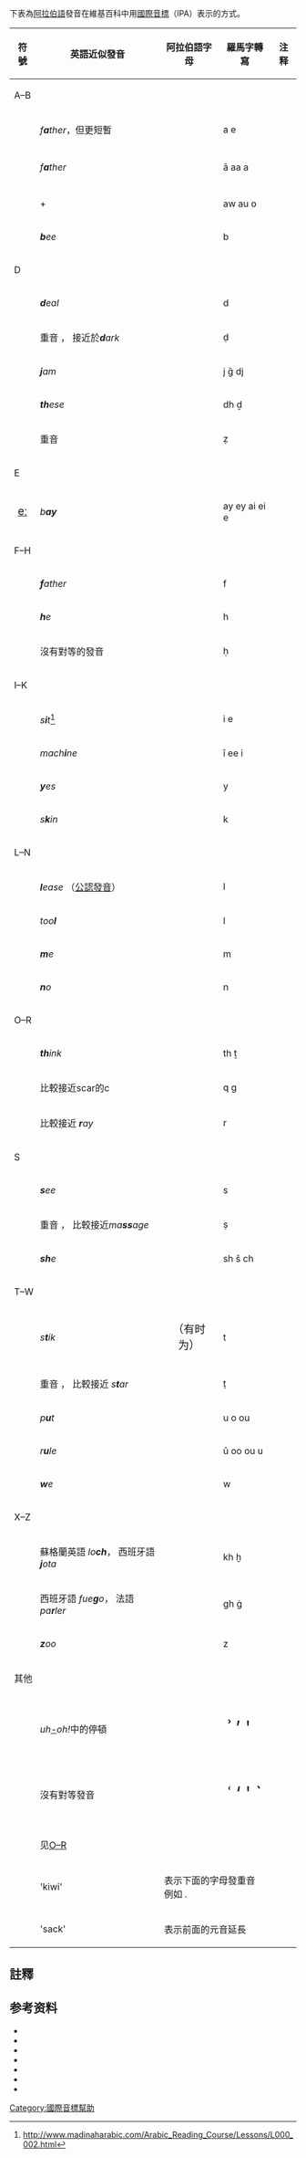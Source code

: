 {{IPA key|H:IPA-AR|H:IPAA}}下表為[[阿拉伯語|阿拉伯語]]發音在維基百科中用[[國際音標|國際音標]]（IPA）表示的方式。
{| class="wikitable"

! 符號
!英語近似發音
!阿拉伯語字母
!羅馬字轉寫
! 注释
|- id="A_B"
! colspan="5" | A–B
|-
| style="text-align:center;font-size:larger" |{{Template:IPAlink|a}}
|''f'''a'''ther''，但更短暫
| style="text-align:center;font-size:larger" |{{Template:Lang|ar|َ }}
| a e
|{{Template:Efn|name=a}}
|-
| style="text-align:center;font-size:larger" |{{Template:IPAlink|aː}}
|''f'''a'''ther''
| style="text-align:center;font-size:larger" |{{Template:Lang|ar|[[ا|ا]]}} {{Template:Lang|ar|[[ى|ى]]}}
| ā aa a
|{{Template:Efn|name=aa}}
|-
| style="text-align:center;font-size:larger" |{{Template:IPA|aw}}
|{{Template:IPA|/a/}}+{{Template:IPAslink|w}}
| style="text-align:center;font-size:larger" |{{Template:Lang|ar|[[و|و]]}}
| aw au o
|{{Template:Efn|name=au}}
|-
| style="text-align:center;font-size:larger" |{{Template:IPAlink|b}}
|'''''b'''ee''
| style="text-align:center;font-size:larger" |{{Template:Lang|ar|[[ب|ب]]}}
| b
|{{Template:Efn|name=p}}
|- id="D"
! colspan="5" | D
|-
| style="text-align:center;font-size:larger" |{{Template:IPAlink|d}}
|'''''d'''eal''
| style="text-align:center;font-size:larger" |{{Template:Lang|ar|[[د|د]]}}
| d
|{{Template:Efn|name=d-a}}
|-
| style="text-align:center;font-size:larger" |{{Template:IPAlink|dˤ}}
|重音 {{Template:IPAslink|d}}，
接近於'''''d'''ark''
| style="text-align:center;font-size:larger" |{{Template:Lang|ar|[[ض|ض]]}}
| ḍ
|{{Template:Efn|name=emph}}{{Template:Efn|name=d-a}}
|-
| style="text-align:center;font-size:larger" |{{Template:IPAlink|dʒ}}
|'''''j'''am''
| style="text-align:center;font-size:larger" |{{Template:Lang|ar|[[ج|ج]]}}
| j ǧ dj
|{{Template:Efn|name=j}}
|-
| style="text-align:center;font-size:larger" |{{Template:IPAlink|ð}}
|'''''th'''ese''
| style="text-align:center;font-size:larger" |{{Template:Lang|ar|[[ذ|ذ]]}}
| dh ḏ
|{{Template:Efn|name=dental}}
|-
| style="text-align:center;font-size:larger" |{{Template:IPAlink|ðˤ}}
|重音 {{Template:IPAslink|ð}}
| style="text-align:center;font-size:larger" |{{Template:Lang|ar|[[ظ|ظ]]}}
| ẓ
|{{Template:Efn|name=emph}}{{Template:Efn|name=d'}}
|-
! colspan="5" |E
|-
| style="text-align:center;font-size:larger" |[[半閉前不圓唇元音|eː]]
|''b'''ay''''' 
| style="text-align:center;font-size:larger" |{{Template:Lang|ar|[[ي|ي]]}}
| ay ey ai ei e
|{{Template:Efn|name=ai}}
|- id="F_H"
! colspan="5" | F–H
|-
| style="text-align:center;font-size:larger" |{{Template:IPAlink|f}}
|'''''f'''ather''
| style="text-align:center;font-size:larger" |{{Template:Lang|ar|[[ف|ف]]}}
| f
|{{Template:Efn|name=v}}
|-
| style="text-align:center;font-size:larger" |{{Template:IPAlink|h}}
|'''''h'''e''
| style="text-align:center;font-size:larger" |{{Template:Lang|ar|[[ه|ه]]}}
| h

|-
| style="text-align:center;font-size:larger" |{{Template:IPAlink|ħ}}
|沒有對等的發音
| style="text-align:center;font-size:larger" |{{Template:Lang|ar|[[ح|ح]]}}
| ḥ
|{{Template:Efn|name=h}}
|- id="I_K"
! colspan="5" | I–K
|-
| style="text-align:center;font-size:larger" |{{Template:IPAlink|ɪ}}
|''s'''i'''t''<ref>http://www.madinaharabic.com/Arabic_Reading_Course/Lessons/L000_002.html</ref>
| style="text-align:center;font-size:larger" |{{Template:Lang|ar|ِ }}
| i e
|{{Template:Efn|name=ɪ}}
|-
| style="text-align:center;font-size:larger" |{{Template:IPAlink|iː}}
|''mach'''i'''ne''
| style="text-align:center;font-size:larger" |{{Template:Lang|ar|[[ي|ي]]}}
| ī ee i
|{{Template:Efn|name=ii}}
|-
| style="text-align:center;font-size:larger" |{{Template:IPAlink|j}}
|'''''y'''es''
| style="text-align:center;font-size:larger" |{{Template:Lang|ar|[[ي|ي]]}}
| y

|-
| style="text-align:center;font-size:larger" |{{Template:IPAlink|k}}
|''s'''k'''in''
| style="text-align:center;font-size:larger" |{{Template:Lang|ar|[[ك|ك]]}}
| k
|{{Template:Efn|name=asp}}
|- id="L_N"
! colspan="5" | L–N
|-
| style="text-align:center;font-size:larger" |{{Template:IPAlink|l}}
|'''''l'''ease'' （[[公認發音|公認發音]]）
| rowspan="2" style="text-align:center" |{{Template:Lang|ar|[[ل|ل]]}}
| l

|-
| style="text-align:center;font-size:larger" |{{Template:IPAlink|ɫ}}
|''too'''l'''''
| l
|{{Template:Efn|name=Allah}}
|-
| style="text-align:center;font-size:larger" |{{Template:IPAlink|m}}
|'''''m'''e''
| style="text-align:center;font-size:larger" |{{Template:Lang|ar|[[م|م]]}}
| m

|-
| style="text-align:center;font-size:larger" |{{Template:IPAlink|n}}
|'''''n'''o''
| style="text-align:center;font-size:larger" |{{Template:Lang|ar|[[ن|ن]]}}
| n

|- id="O_R"
! colspan="5" | O–R
|-
| style="text-align:center;font-size:larger" |{{Template:IPAlink|θ}}
|'''''th'''ink''
| style="text-align:center;font-size:larger" |{{Template:Lang|ar|[[ث|ث]]}}
| th ṯ
|{{Template:Efn|name=dental}}
|-
| style="text-align:center;font-size:larger" |{{Template:IPAlink|q}}
|比較接近scar的c
| style="text-align:center;font-size:larger" |{{Template:Lang|ar|[[ق|ق]]}}
| q g
|{{Template:Efn|name=q}}
|-
| style="text-align:center;font-size:larger" |{{Template:IPAlink|r}}
|比較接近 '''''r'''ay''
| style="text-align:center;font-size:larger" |{{Template:Lang|ar|[[ر|ر]]}}
| r
|{{Template:Efn|name=r}}

|- id="S"
! colspan="5" | S
|-
| style="text-align:center;font-size:larger" |{{Template:IPAlink|s}}
|'''''s'''ee''
| style="text-align:center;font-size:larger" |{{Template:Lang|ar|[[س|س]]}}
| s

|-
| style="text-align:center;font-size:larger" |{{Template:IPAlink|sˤ}}
|重音 {{Template:IPAslink|s}}，
比較接近''ma'''ss'''age''
| style="text-align:center;font-size:larger" |{{Template:Lang|ar|[[ص|ص]]}}
| ṣ
|{{Template:Efn|name=emph}}
|-
| style="text-align:center;font-size:larger" |{{Template:IPAlink|ʃ}}
|'''''sh'''e''
| style="text-align:center;font-size:larger" |{{Template:Lang|ar|[[ش|ش]]}}
| sh š ch

|- id="T_W"
! colspan="5" | T–W
|-
| style="text-align:center;font-size:larger" |{{Template:IPAlink|t}}
|''s'''t'''ik''
| style="text-align:center;font-size:larger" |{{Template:Lang|ar|[[ت|ت]]}}（有时为{{Template:Lang|ar|[[ة|ة]]}}）
| t
|{{Template:Efn|name=d-a}}{{Template:Efn|name=asp}}
|-
| style="text-align:center;font-size:larger" |{{Template:IPAlink|tˤ}}
|重音 {{Template:IPAslink|t}}，
比較接近 ''s'''t'''ar''
| style="text-align:center;font-size:larger" |{{Template:Lang|ar|[[ط|ط]]}}
| ṭ
|{{Template:Efn|name=emph}}{{Template:Efn|name=d-a}}
|-
| style="text-align:center;font-size:larger" |{{Template:IPAlink|u}}
|''p'''u'''t''
| style="text-align:center;font-size:larger" |{{Template:Lang|ar|ُ }}
| u o ou
|{{Template:Efn|name=u}}
|-
| style="text-align:center;font-size:larger" |{{Template:IPAlink|uː}}
|''r'''u'''le''
| style="text-align:center;font-size:larger" |{{Template:Lang|ar|[[و|و]]}}
| ū oo ou u
|{{Template:Efn|name=uu}}
|-
| style="text-align:center;font-size:larger" |{{Template:IPAlink|w}}
|'''''w'''e''
| style="text-align:center;font-size:larger" |{{Template:Lang|ar|[[و|و]]}}
| w

|- id="X_Z"
! colspan="5" | X–Z
|-
| style="text-align:center;font-size:larger" |{{Template:IPAlink|x}}
|蘇格蘭英語 ''lo'''ch'''''，
西班牙語 '''''j'''ota''
| style="text-align:center;font-size:larger" |{{Template:Lang|ar|[[خ|خ]]}}
| kh ḫ
|{{Template:Efn|name=x}}
|-
| style="text-align:center;font-size:larger" |{{Template:IPAlink|ɣ}}
|西班牙語 ''fue'''g'''o''，
法語 ''pa'''r'''ler''
| style="text-align:center;font-size:larger" |{{Template:Lang|ar|[[غ|غ]]}}
| gh ġ
|{{Template:Efn|name=gh}}
|-
| style="text-align:center;font-size:larger" |{{Template:IPAlink|z}}
|'''''z'''oo''
| style="text-align:center;font-size:larger" |{{Template:Lang|ar|[[ز|ز]]}}
| z

|- id="other"
! colspan="5" | 其他
|-
| style="text-align:center;font-size:larger" |{{Template:IPAlink|ʔ}}
|''uh<u>-</u>oh!''中的停頓
| style="text-align:center;font-size:larger" |{{Template:Lang|ar|[[ء|ء]]}}
| style="font-size:200%" | ʾ ’ '
|{{Template:Efn|name=hamza}}
|-
| style="text-align:center;font-size:larger" |{{Template:IPAlink|ʕ}}
|沒有對等發音
| style="text-align:center;font-size:larger" |{{Template:Lang|ar|[[ع|ع]]}}
| style="font-size:200%" | ʿ ‘ ' `
|{{Template:Efn|name=ayn}}{{Template:Efn|name=ayn2}}
|-
| style="text-align:center;font-size:larger" |{{Template:IPAlink|θ}}
| colspan="4" |见[[#O_R|O–R]]
|-
| style="text-align: center" |{{Template:IPAlink|ˈ}}
|{{Template:IPA|[ˈkiːwi]}} {{Template:Lang|ar|كيوي}} 'kiwi'
| colspan="3" | 表示下面的字母發重音<br>
例如 {{Template:IPA|/ˈʕarabiː/}}. 
|-
| style="text-align: center" |{{Template:IPAlink|ː}}
|{{Template:IPA|[kiːs]}} {{Template:Lang|ar|كيس}} 'sack'
| colspan="3" | 表示前面的元音延長
|}

==註釋==
{{Reflist}}
{{Template:Notelist|refs={{efn|name=p|The letter {{lang|ar|ب}} may represent {{IPAblink|p}} in foreign loanwords (sometimes written {{lang|ar|[[پ|پ]]}}) as well as before voiceless consonants {{harv|Kaye|1997|p=193}}.}}  {{efn|name=v|The letter {{lang|ar|ف}} may represent {{IPAblink|v}} in foreign loanwords (sometimes written {{lang|ar|[[ڤ|ڤ]]}} or {{lang|ar|[[ڥ|ڥ]]}}), and may be pronounced as well as before voiced consonants {{harv|Kaye|1997|p=193}}.}}  {{efn|name=dental|In non-standard pronunciations, {{IPA|/θ/}} and {{IPA|/ð/}} may be pronounced as {{IPAblink|s}} and {{IPAblink|z}} {{harv|Gairdner|1925|p=19, 81}}.}}  {{efn|name=emph|Emphatic consonants may be equally [[Pharyngealization|pharyngealized]] or [[Velarization|velarized]] ({{harvnb|Al-Ani|2008|p=599}}; {{harvnb|Kaye|1997|p=193}}).}}  {{efn|name=d'|The letter {{lang|ar|ظ}} is realized as {{IPAblink|ðˤ}} or {{IPAblink|zˤ}} {{harv|Al-Ani|2008|p=601}}.}}  {{efn|name=d-a|{{IPA|/d dˤ t tˤ/}} are realized as either [[Dental_consonant|dental]], [[Denti-alveolar_consonant|denti-alveolar]] or [[Alveolar_consonant|alveolar]] {{harv|Al-Ani|2008|p=597}}.}}  {{efn|name=asp|{{IPA|/k/}} is usually [[Aspiration|aspirated]] {{harv|Al-Ani|2008|p=597–598}}.}}  {{efn|name=j|The letter {{lang|ar|ج}} is pronounced as {{IPAblink|ɡ}} in Egypt, {{IPAblink|ʒ}} in the Levant and Maghreb ({{harvnb|Al-Ani|2008|p=598}}; {{harvnb|Gairdner|1925|p=23}}).}}  {{efn|name=r|{{IPA|/r/}} is either a trill {{IPAblink|r}} or flap {{IPAblink|ɾ}}. May be [[Velarization|velarized]] or [[Pharyngealization|pharyngealized]] as well {{harv|Al-Ani|2008|p=600}}.}}  {{efn|name=x|{{IPA|/x/}} is realized as {{IPAblink|x}} or {{IPAblink|χ}}.}}  {{efn|name=gh|{{IPA|/ɣ/}} is realized as {{IPAblink|ɣ}} or {{IPAblink|ʁ}} ({{harvnb|Al-Ani|2008|p=599}}; {{harvnb|Thelwall|Sa'adeddin|1999|p=598}}; {{harvnb|Gairdner|1925|p=26}}).}}  {{efn|name=q|{{IPA|/q/}} may be pronounced as {{IPAblink|ʔ}} in Egypt and the Levant, {{IPAblink|ɡ}} or {{IPAblink|ɢ}} in other dialects {{harv|Gairdner|1925|p=26–27}}.}}  {{efn|name=h|{{IPA|/ħ/}} is realized as {{IPAblink|ħ}} or {{IPAblink|ʜ}}.}}  {{efn|name=ayn|{{IPA|/ʕ/}} is realized as {{IPAblink|ʕ}} or {{IPAblink|ʔˤ}} ({{harvnb|Al-Ani|2008|p=599}}; {{harvnb|Thelwall|Sa'adeddin|1999|p=51}}).}}  {{efn|name=ayn2|{{IPAslink|ʢ}} Neither pharyngeal nor fricative, but is more correctly described as a [[creaky_voice|creaky-voiced]] [[epiglottal_consonant|epiglottal]] [[approximant|approximant]] ({{Harvcoltxt|Ladefoged|Maddieson|1996|pp=167–168}}).}}  {{efn|name=Allah|{{IPA|[ɫ]}} only occurs in the word ''Allah'': {{IPA|[ɑɫˈɫɑh]}} ({{harvnb|Al-Ani|2008|p=600}}; {{harvnb|Kaye|1997|p=196}}).}}  {{efn|name=hamza|{{IPA|/ʔ/}} is usually written above or below three letters: {{lang|ar|أ}}, {{lang|ar|إ}}, {{lang|ar|آ}}, {{lang|ar|ئ}}, {{lang|ar|ؤ}}.}}  {{efn|name=a|Allophones of {{IPA|/a/}} include {{IPAblink|ɑ}} before emphatic consonants and {{IPAblink|q}}, {{IPAblink|r}} and {{IPAblink|æ}} elsewhere ({{harvnb|Al-Ani|2008|p=595, 600}}; {{harvnb|Thelwall|Sa'adeddin|1999|p=52–53}}; {{harvnb|Kaye|1997|p=193, 197}}).}}  {{efn|name=ɪ|Allophones of {{IPA|/ɪ/}} include {{IPAblink|i}}~{{IPAblink|e}} before emphatic consonants and {{IPAblink|q}}, {{IPAblink|r}}, {{IPAblink|ħ}}, {{IPAblink|ʕ}} ({{harvnb|Al-Ani|2008|p=595, 600}}; {{harvnb|Thelwall|Sa'adeddin|1999|p=52–53}}; {{harvnb|Kaye|1997|p=193, 197}}).}}  {{efn|name=u|Allophones of {{IPA|/u/}} include {{IPAblink|ʊ}}~{{IPAblink|ɤ}}~{{IPAblink|o}} before emphatic consonants and {{IPAblink|q}}, {{IPAblink|r}}, {{IPAblink|ħ}}, {{IPAblink|ʕ}} ({{harvnb|Al-Ani|2008|p=595, 600}}; {{harvnb|Thelwall|Sa'adeddin|1999|p=52–53}}; {{harvnb|Kaye|1997|p=193, 197}}).}}  {{efn|name=aa|Allophones of {{IPA|/aː/}} include {{IPAblink|ɑː}} before emphatic consonants and {{IPAblink|q}}, {{IPAblink|r}}; and {{IPAblink|æː}} elsewhere ({{harvnb|Al-Ani|2008|p=595, 600}}; {{harvnb|Thelwall|Sa'adeddin|1999|p=52–53}}; {{harvnb|Kaye|1997|p=193, 197}}).}}  {{efn|name=ii|Allophones of {{IPA|/iː/}} include {{IPAblink|ɪː}}~{{IPAblink|ɨː}} before emphatic consonants and {{IPAblink|q}}, {{IPAblink|r}}, {{IPAblink|ħ}}, {{IPAblink|ʕ}} ({{harvnb|Al-Ani|2008|p=595, 600}}; {{harvnb|Thelwall|Sa'adeddin|1999|p=52–53}}; {{harvnb|Kaye|1997|p=193, 197}}).}}  {{efn|name=uu|Allophones of {{IPA|/uː/}} include {{IPAblink|ʊː}}~{{IPAblink|ɤː}}~{{IPAblink|oː}} before emphatic consonants and {{IPAblink|q}}, {{IPAblink|r}}, {{IPAblink|ħ}}, {{IPAblink|ʕ}} ({{harvnb|Al-Ani|2008|p=595, 600}}; {{harvnb|Thelwall|Sa'adeddin|1999|p=52–53}}; {{harvnb|Kaye|1997|p=193, 197}}).}}  {{efn|name=ai|In colloquial pronunciation, {{IPAblink|eː}} may be realized as {{IPA|/aj/}}~{{IPAblink|ɛː}} ({{harvnb|Al-Ani|2008|p=595}}; {{harvnb|Kaye|1997|p=198}}).}}  {{efn|name=au|In colloquial pronunciation, {{IPA|/aw/}} may be realized as {{IPAblink|oː}}~{{IPAblink|ɔː}} may occur ({{harvnb|Al-Ani|2008|p=595}}; {{harvnb|Kaye|1997|p=198}}).}}}}

== 参考资料 ==

* {{cite book|last1=Al-Ani|first1=Salman H.|title=Encyclopedia of Arabic Language and Linguistics|volume= III|date=2008|publisher=Brill|pages=593–603|ref=harv|chapter=Phonetics}}
* {{cite book|last1=Gairdner|first1=W. H. T.|url=//archive.org/details/ThePhoneticsOfArabic-W.H.T.Gairdner|title=The Phonetics of Arabic|date=1925|publisher=Oxford University Press|ref=harv}}
* {{cite book|last1=Kaye|first1=Alan S.|title=Phonologies of Asia and Africa|volume=I|date=1997|pages=187–204|ref=harv|chapter=Arabic phonology}}
* {{cite book|last=Kaye|first=Alan S.|editor-last=Comrie|editor-first=Bernard|title=The World’s Major Languages|edition=2nd|location=Abingdon, Oxfordshire|publisher=Routledge|date=2009|pages=560–577|chapter=Arabic|isbn=978-0-415-35339-7|url=http://116.58.21.27/articles/The%20World's%20Major%20Languages_0415353394.pdf|ref=harv}}
* {{cite book|last=Ladefoged|first=Peter|last2=Maddieson|first2=Ian|year=1996|title=The Sounds of the World’s Languages|location=Oxford|publisher=Blackwell|isbn=0-631-19815-6|ref=harv}}
* {{cite book|last1=Mitchell|first1=T. F.|title=Pronouncing Arabic|volume=I|date=1990|publisher=Clarendon Press|location=Oxford|ref=harv}}
* {{cite book|last1=Thelwall|first1=Robin|last2=Sa'adeddin|first2=M. Akram|title=Handbook of the International Phonetic Association|date=1999|publisher=Cambridge University Press|pages=51–54|ref=harv|chapter=Arabic}}

{{IPA keys}}
[[Category:國際音標幫助|Category:國際音標幫助]]